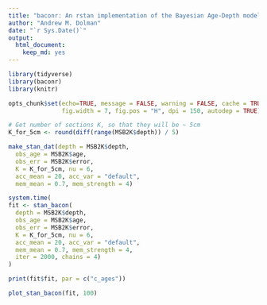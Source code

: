 ```yaml
---
title: "baconr: An rstan implementation of the Bayesian Age-Depth model *Bacon* (Blaauw and Christen, 2011)."
author: "Andrew M. Dolman"
date: "`r Sys.Date()`"
output: 
  html_document: 
    keep_md: yes
---
```


```r
library(tidyverse)
library(baconr)
library(knitr)

opts_chunk$set(echo=TRUE, message = FALSE, warning = FALSE, cache = TRUE,
               fig.width = 7, fig.pos = "H", dpi = 150, autodep = TRUE)
```

```r
# Get number of sections K, so that they will be ~ 5cm
K_for_5cm <- round(diff(range(MSB2K$depth)) / 5)

make_stan_dat(depth = MSB2K$depth, 
  obs_age = MSB2K$age, 
  obs_err = MSB2K$error,
  K = K_for_5cm, nu = 6,
  acc_mean = 20, acc_var = "default",
  mem_mean = 0.7, mem_strength = 4)

```

```r
system.time(
fit <- stan_bacon(
  depth = MSB2K$depth, 
  obs_age = MSB2K$age, 
  obs_err = MSB2K$error,
  K = K_for_5cm, nu = 6,
  acc_mean = 20, acc_var = "default",
  mem_mean = 0.7, mem_strength = 4,
  iter = 2000, chains = 4)
)
```



```r
print(fit$fit, par = c("c_ages"))
```


```r
plot_stan_bacon(fit, 100)
```

